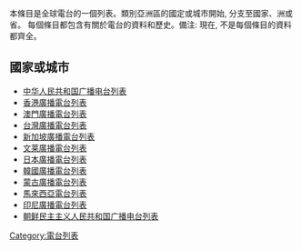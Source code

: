 {{Multiple issues|
{{Expand language|1=en|time=2022-04-21T21:36:25+00:00}}
{{Unreferenced|time=2022-04-21T21:36:25+00:00}}
}}
本條目是全球電台的一個列表。類別亞洲區的國定或城市開始, 分支至國家、洲或省。 每個條目都包含有關於電台的資料和歷史。備注: 現在, 不是每個條目的資料都齊全。

== 國家或城市 ==
* [[中华人民共和国广播电台列表|中华人民共和国广播电台列表]]
* [[香港廣播電台列表|香港廣播電台列表]]
* [[澳門廣播電台列表|澳門廣播電台列表]]
* [[台灣廣播電台列表|台灣廣播電台列表]]
* [[新加坡廣播電台列表|新加坡廣播電台列表]]
* [[文莱廣播電台列表|文莱廣播電台列表]]
* [[日本廣播電台列表|日本廣播電台列表]]
* [[韓國廣播電台列表|韓國廣播電台列表]]
* [[蒙古廣播電台列表|蒙古廣播電台列表]]
* [[馬來西亞電台列表|馬來西亞電台列表]]
* [[印尼廣播電台列表|印尼廣播電台列表]]
* [[朝鲜民主主义人民共和国广播电台列表|朝鲜民主主义人民共和国广播电台列表]]

[[Category:電台列表|Category:電台列表]]